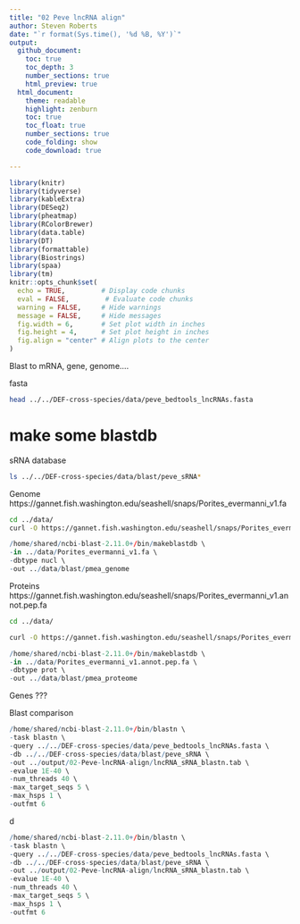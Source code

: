 ```yaml
---
title: "02 Peve lncRNA align"
author: Steven Roberts
date: "`r format(Sys.time(), '%d %B, %Y')`" 
output: 
  github_document:
    toc: true
    toc_depth: 3
    number_sections: true
    html_preview: true
  html_document:
    theme: readable
    highlight: zenburn
    toc: true
    toc_float: true
    number_sections: true
    code_folding: show
    code_download: true

---
```


```r
library(knitr)
library(tidyverse)
library(kableExtra)
library(DESeq2)
library(pheatmap)
library(RColorBrewer)
library(data.table)
library(DT)
library(formattable)
library(Biostrings)
library(spaa)
library(tm)
knitr::opts_chunk$set(
  echo = TRUE,         # Display code chunks
  eval = FALSE,         # Evaluate code chunks
  warning = FALSE,     # Hide warnings
  message = FALSE,     # Hide messages
  fig.width = 6,       # Set plot width in inches
  fig.height = 4,      # Set plot height in inches
  fig.align = "center" # Align plots to the center
)
```


Blast to mRNA, gene, genome....


fasta 

```bash
head ../../DEF-cross-species/data/peve_bedtools_lncRNAs.fasta
```


# make some blastdb


sRNA database
```bash
ls ../../DEF-cross-species/data/blast/peve_sRNA*
```

Genome
https://gannet.fish.washington.edu/seashell/snaps/Porites_evermanni_v1.fa

```bash
cd ../data/
curl -O https://gannet.fish.washington.edu/seashell/snaps/Porites_evermanni_v1.fa
```


```r
/home/shared/ncbi-blast-2.11.0+/bin/makeblastdb \
-in ../data/Porites_evermanni_v1.fa \
-dbtype nucl \
-out ../data/blast/pmea_genome
```






Proteins
https://gannet.fish.washington.edu/seashell/snaps/Porites_evermanni_v1.annot.pep.fa

```bash
cd ../data/

curl -O https://gannet.fish.washington.edu/seashell/snaps/Porites_evermanni_v1.annot.pep.fa
```


```r
/home/shared/ncbi-blast-2.11.0+/bin/makeblastdb \
-in ../data/Porites_evermanni_v1.annot.pep.fa \
-dbtype prot \
-out ../data/blast/pmea_proteome
```


Genes
???



Blast comparison

```r
/home/shared/ncbi-blast-2.11.0+/bin/blastn \
-task blastn \
-query ../../DEF-cross-species/data/peve_bedtools_lncRNAs.fasta \
-db ../../DEF-cross-species/data/blast/peve_sRNA \
-out ../output/02-Peve-lncRNA-align/lncRNA_sRNA_blastn.tab \
-evalue 1E-40 \
-num_threads 40 \
-max_target_seqs 5 \
-max_hsps 1 \
-outfmt 6


```
d

```r
/home/shared/ncbi-blast-2.11.0+/bin/blastn \
-task blastn \
-query ../../DEF-cross-species/data/peve_bedtools_lncRNAs.fasta \
-db ../../DEF-cross-species/data/blast/peve_sRNA \
-out ../output/02-Peve-lncRNA-align/lncRNA_sRNA_blastn.tab \
-evalue 1E-40 \
-num_threads 40 \
-max_target_seqs 5 \
-max_hsps 1 \
-outfmt 6


```
